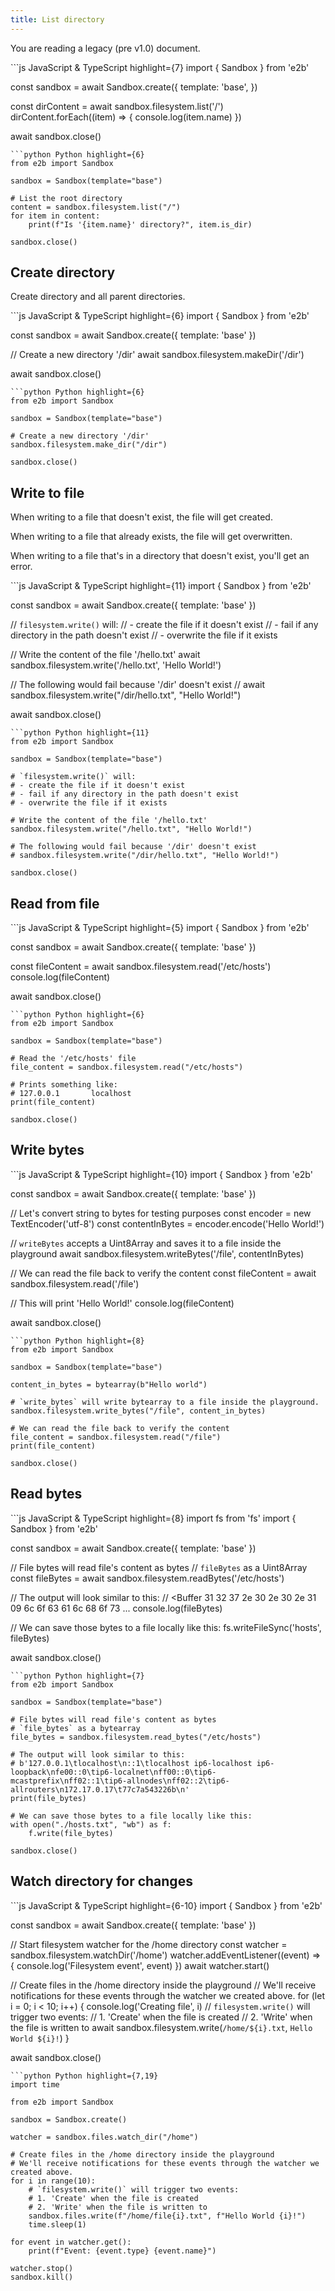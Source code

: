 ```yaml
---
title: List directory
---
```


<Callout icon="circle-exclamation" color="#ff8800" iconType="regular">You are reading a legacy (pre v1.0) document.</Callout>


<CodeGroup>
```js JavaScript & TypeScript highlight={7}
import { Sandbox } from 'e2b'

const sandbox = await Sandbox.create({
  template: 'base',
})

const dirContent = await sandbox.filesystem.list('/')
dirContent.forEach((item) => {
  console.log(item.name)
})

await sandbox.close()
```
```python Python highlight={6}
from e2b import Sandbox

sandbox = Sandbox(template="base")

# List the root directory
content = sandbox.filesystem.list("/") 
for item in content:
    print(f"Is '{item.name}' directory?", item.is_dir)

sandbox.close()
```
</CodeGroup>

## Create directory

Create directory and all parent directories.

<CodeGroup>
```js JavaScript & TypeScript highlight={6}
import { Sandbox } from 'e2b'

const sandbox = await Sandbox.create({ template: 'base' })

// Create a new directory '/dir'
await sandbox.filesystem.makeDir('/dir')

await sandbox.close()
```
```python Python highlight={6}
from e2b import Sandbox

sandbox = Sandbox(template="base")

# Create a new directory '/dir'
sandbox.filesystem.make_dir("/dir")

sandbox.close()
```
</CodeGroup>

## Write to file

When writing to a file that doesn't exist, the file will get created.

When writing to a file that already exists, the file will get overwritten.

When writing to a file that's in a directory that doesn't exist, you'll get an error.

<CodeGroup>
```js JavaScript & TypeScript highlight={11}
import { Sandbox } from 'e2b'

const sandbox = await Sandbox.create({ template: 'base' })

// `filesystem.write()` will:
// - create the file if it doesn't exist
// - fail if any directory in the path doesn't exist
// - overwrite the file if it exists

// Write the content of the file '/hello.txt'
await sandbox.filesystem.write('/hello.txt', 'Hello World!')

// The following would fail because '/dir' doesn't exist
// await sandbox.filesystem.write("/dir/hello.txt", "Hello World!")

await sandbox.close()
```
```python Python highlight={11}
from e2b import Sandbox

sandbox = Sandbox(template="base")

# `filesystem.write()` will:
# - create the file if it doesn't exist
# - fail if any directory in the path doesn't exist
# - overwrite the file if it exists

# Write the content of the file '/hello.txt'
sandbox.filesystem.write("/hello.txt", "Hello World!")

# The following would fail because '/dir' doesn't exist
# sandbox.filesystem.write("/dir/hello.txt", "Hello World!")

sandbox.close()
```
</CodeGroup>

## Read from file

<CodeGroup>
```js JavaScript & TypeScript highlight={5}
import { Sandbox } from 'e2b'

const sandbox = await Sandbox.create({ template: 'base' })

const fileContent = await sandbox.filesystem.read('/etc/hosts')
console.log(fileContent)

await sandbox.close()
```
```python Python highlight={6}
from e2b import Sandbox

sandbox = Sandbox(template="base")

# Read the '/etc/hosts' file
file_content = sandbox.filesystem.read("/etc/hosts")

# Prints something like:
# 127.0.0.1       localhost
print(file_content)

sandbox.close()
```
</CodeGroup>

## Write bytes

<CodeGroup>
```js JavaScript & TypeScript highlight={10}
import { Sandbox } from 'e2b'

const sandbox = await Sandbox.create({ template: 'base' })

// Let's convert string to bytes for testing purposes
const encoder = new TextEncoder('utf-8')
const contentInBytes = encoder.encode('Hello World!')

// `writeBytes` accepts a Uint8Array and saves it to a file inside the playground
await sandbox.filesystem.writeBytes('/file', contentInBytes)

// We can read the file back to verify the content
const fileContent = await sandbox.filesystem.read('/file')

// This will print 'Hello World!'
console.log(fileContent)

await sandbox.close()
```
```python Python highlight={8}
from e2b import Sandbox

sandbox = Sandbox(template="base")

content_in_bytes = bytearray(b"Hello world")

# `write_bytes` will write bytearray to a file inside the playground.
sandbox.filesystem.write_bytes("/file", content_in_bytes)

# We can read the file back to verify the content
file_content = sandbox.filesystem.read("/file")
print(file_content)

sandbox.close()
```
</CodeGroup>

## Read bytes

<CodeGroup>
```js JavaScript & TypeScript highlight={8}
import fs from 'fs'
import { Sandbox } from 'e2b'

const sandbox = await Sandbox.create({ template: 'base' })

// File bytes will read file's content as bytes
// `fileBytes` as a Uint8Array
const fileBytes = await sandbox.filesystem.readBytes('/etc/hosts')

// The output will look similar to this:
// <Buffer 31 32 37 2e 30 2e 30 2e 31 09 6c 6f 63 61 6c 68 6f 73  ...
console.log(fileBytes)

// We can save those bytes to a file locally like this:
fs.writeFileSync('hosts', fileBytes)

await sandbox.close()
```
```python Python highlight={7}
from e2b import Sandbox

sandbox = Sandbox(template="base")

# File bytes will read file's content as bytes
# `file_bytes` as a bytearray
file_bytes = sandbox.filesystem.read_bytes("/etc/hosts")

# The output will look similar to this:
# b'127.0.0.1\tlocalhost\n::1\tlocalhost ip6-localhost ip6-loopback\nfe00::0\tip6-localnet\nff00::0\tip6-mcastprefix\nff02::1\tip6-allnodes\nff02::2\tip6-allrouters\n172.17.0.17\t77c7a543226b\n'
print(file_bytes)

# We can save those bytes to a file locally like this:
with open("./hosts.txt", "wb") as f:
    f.write(file_bytes)

sandbox.close()
```
</CodeGroup>

## Watch directory for changes

<CodeGroup>
```js JavaScript & TypeScript highlight={6-10}
import { Sandbox } from 'e2b'

const sandbox = await Sandbox.create({ template: 'base' })

// Start filesystem watcher for the /home directory
const watcher = sandbox.filesystem.watchDir('/home') 
watcher.addEventListener((event) => { 
  console.log('Filesystem event', event) 
}) 
await watcher.start() 

// Create files in the /home directory inside the playground
// We'll receive notifications for these events through the watcher we created above.
for (let i = 0; i < 10; i++) {
  console.log('Creating file', i)
  // `filesystem.write()` will trigger two events:
  // 1. 'Create' when the file is created
  // 2. 'Write' when the file is written to
  await sandbox.filesystem.write(`/home/${i}.txt`, `Hello World ${i}!`)
}

await sandbox.close()
```
```python Python highlight={7,19}
import time

from e2b import Sandbox

sandbox = Sandbox.create()

watcher = sandbox.files.watch_dir("/home") 

# Create files in the /home directory inside the playground
# We'll receive notifications for these events through the watcher we created above.
for i in range(10):
    # `filesystem.write()` will trigger two events:
    # 1. 'Create' when the file is created
    # 2. 'Write' when the file is written to
    sandbox.files.write(f"/home/file{i}.txt", f"Hello World {i}!")
    time.sleep(1)

for event in watcher.get():
    print(f"Event: {event.type} {event.name}") 

watcher.stop()
sandbox.kill()
```
</CodeGroup>
